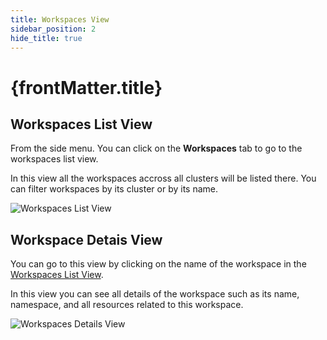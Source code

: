 ```yaml
---
title: Workspaces View
sidebar_position: 2
hide_title: true
---
```



<h1>
  {frontMatter.title} <TierLabel tiers="Enterprise" />
</h1>

## Workspaces List View

From the side menu. You can click on the **Workspaces** tab to go to the workspaces list view.

In this view all the workspaces accross all clusters will be listed there. You can filter workspaces by its cluster or by its name.

![Workspaces List View](./list-workspaces-view.png)

## Workspace Detais View

You can go to this view by clicking on the name of the workspace in the [Workspaces List View](#Workspaces-list-view).

In this view you can see all details of the workspace such as its name, namespace, and all resources related to this workspace.

![Workspaces Details View](./workspace-details-view.png)


